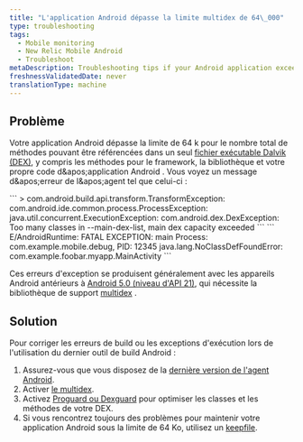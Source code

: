 ```yaml
---
title: "L'application Android dépasse la limite multidex de 64\_000"
type: troubleshooting
tags:
  - Mobile monitoring
  - New Relic Mobile Android
  - Troubleshoot
metaDescription: Troubleshooting tips if your Android application exceeds the 64k limit for DEX files.
freshnessValidatedDate: never
translationType: machine
---
```


## Problème

Votre application Android dépasse la limite de 64 k pour le nombre total de méthodes pouvant être référencées dans un seul [fichier exécutable Dalvik (DEX)](https://developer.android.com/studio/build/multidex.html), y compris les méthodes pour le framework, la bibliothèque et votre propre code d&amp;apos;application Android . Vous voyez un message d&amp;apos;erreur de l&amp;apos;agent tel que celui-ci :

<CollapserGroup>
  <Collapser id="dex-build" title="Exemple de message d'erreur au moment de la construction">
    ```
    > com.android.build.api.transform.TransformException: com.android.ide.common.process.ProcessException: 
    java.util.concurrent.ExecutionException: com.android.dex.DexException: Too many classes in --main-dex-list, main dex capacity exceeded
    ```
  </Collapser>

  <Collapser id="runtime-crash-dex" title="Exemple de message de crash de temps d'exécution">
    ```
    E/AndroidRuntime: FATAL EXCEPTION: main
    Process: com.example.mobile.debug, PID: 12345
    java.lang.NoClassDefFoundError: com.example.foobar.myapp.MainActivity
    ```
  </Collapser>
</CollapserGroup>

Ces erreurs d&apos;exception se produisent généralement avec les appareils Android antérieurs à [Android 5.0 (niveau d&apos;API 21)](https://developer.android.com/about/versions/android-5.0.html), qui nécessite la bibliothèque de support [multidex](https://developer.android.com/studio/build/multidex.html) .

## Solution

Pour corriger les erreurs de build ou les exceptions d&apos;exécution lors de l&apos;utilisation du dernier outil de build Android :

1. Assurez-vous que vous disposez de la [dernière version de l&apos;agent Android](/docs/release-notes/mobile-release-notes/android-release-notes).
2. Activer [le multidex](https://developer.android.com/studio/build/multidex.html).
3. Activez [Proguard ou Dexguard](/docs/mobile-monitoring/new-relic-mobile-android/install-configure/configure-proguard-or-dexguard-android-apps) pour optimiser les classes et les méthodes de votre DEX.
4. Si vous rencontrez toujours des problèmes pour maintenir votre application Android sous la limite de 64 Ko, utilisez un [keepfile](https://google.github.io/android-gradle-dsl/current/com.android.build.gradle.internal.dsl.BuildType.html#com.android.build.gradle.internal.dsl.BuildType:multiDexKeepProguard).